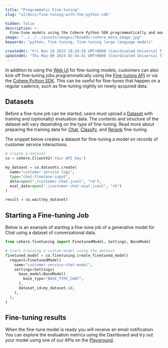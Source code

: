 ```yaml
---
title: "Programmatic Fine-tuning"
slug: "v2/docs/fine-tuning-with-the-python-sdk"

hidden: false
description: >-
  Fine-tune models using the Cohere Python SDK programmatically and monitor the results through the Dashboard Web UI.
image: "../../../assets/images/782e60c-cohere_meta_image.jpg"  
keywords: "python, fine-tuning, fine-tuning large language models"

createdAt: "Fri Nov 10 2023 18:29:56 GMT+0000 (Coordinated Universal Time)"
updatedAt: "Thu May 09 2024 02:54:41 GMT+0000 (Coordinated Universal Time)"
---
```

In addition to using the [Web UI](/v2/docs/fine-tuning-with-the-cohere-dashboard) for fine-tuning models, customers can also kick off fine-tuning jobs programmatically using the [Fine-tuning API](/reference/listfinetunedmodels) or via the [Cohere Python SDK](https://pypi.org/project/cohere/). This can be useful for fine-tunes that happen on a regular cadence, such as fine-tuning nightly on newly-acquired data.

## Datasets

Before a fine-tune job can be started, users must upload a [Dataset](/v2/docs/datasets) with training and (optionally) evaluation data. The contents and structure of the dataset will vary depending on the type of fine-tuning. Read more about preparing the training data for [Chat](/v2/docs/chat-preparing-the-data), [Classify](/v2/docs/classify-preparing-the-data), and [Rerank](/v2/docs/rerank-preparing-the-data) fine-tuning.

The snippet below creates a dataset for fine-tuning a model on records of customer service interactions.

```python PYTHON
# create a dataset
co = cohere.ClientV2('Your API key')

my_dataset = co.datasets.create(
  name="customer service logs",
  type="chat-finetune-input",
  data=open("./customer-chat.jsonl", "rb"),
  eval_data=open("./customer-chat-eval.jsonl", "rb")
)

result = co.wait(my_dataset)
```

## Starting a Fine-tuning Job

Below is an example of starting a fine-tune job of a generative model for Chat using a dataset of conversational data.

```python PYTHON
from cohere.finetuning import FinetunedModel, Settings, BaseModel

# start training a custom model using the dataset
finetuned_model = co.finetuning.create_finetuned_model(
  request=FinetunedModel(
    name="customer-service-chat-model",
    settings=Settings(
      base_model=BaseModel(
        base_type="BASE_TYPE_CHAT",
      ),
      dataset_id=my_dataset.id,
    ),
  ),
)
```

## Fine-tuning results

When the fine-tune model is ready you will receive an email notification. You can explore the evaluation metrics using the Dashboard and try out your model using one of our APIs on the [Playground](https://dashboard.cohere.com/welcome/login?redirect_uri=/playground/chat).

